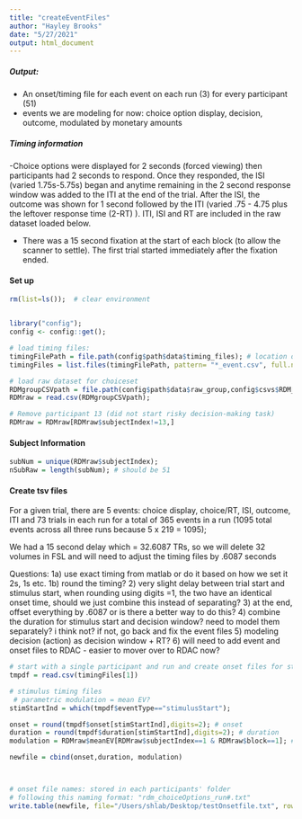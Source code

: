 ```yaml
---
title: "createEventFiles"
author: "Hayley Brooks"
date: "5/27/2021"
output: html_document
---
```

##### Output:
  - An onset/timing file for each event on each run (3) for every participant (51)
  - events we are modeling for now: choice option display, decision, outcome, modulated by monetary amounts

##### Timing information
-Choice options were displayed for 2 seconds (forced viewing) then participants had 2 seconds to respond. Once they responded, the ISI (varied 1.75s-5.75s) began and anytime remaining in the 2 second response window was added to the ITI at the end of the trial. After the ISI, the outcome was shown for 1 second followed by the ITI (varied .75 - 4.75 plus the leftover response time (2-RT) ). ITI, ISI and RT are included in the raw dataset loaded below.

- There was a 15 second fixation at the start of each block (to allow the scanner to settle). The first trial started immediately after the fixation ended.


#### Set up
```r
rm(list=ls());  # clear environment


library("config");
config <- config::get();

# load timing files:
timingFilePath = file.path(config$path$data$timing_files); # location of event files for each participant and each run
timingFiles = list.files(timingFilePath, pattern= "*_event.csv", full.names = T); # store names of files that we will need

# load raw dataset for choiceset
RDMgroupCSVpath = file.path(config$path$data$raw_group,config$csvs$RDM_group_raw_csv);
RDMraw = read.csv(RDMgroupCSVpath); 

# Remove participant 13 (did not start risky decision-making task)
RDMraw = RDMraw[RDMraw$subjectIndex!=13,]
```

#### Subject Information
```r
subNum = unique(RDMraw$subjectIndex);
nSubRaw = length(subNum); # should be 51

```

#### Create tsv files
For a given trial, there are 5 events: choice display, choice/RT, ISI, outcome, ITI and 73 trials in each run for a total of 365 events in a run (1095 total events across all three runs because 5 x 219 = 1095);

We had a 15 second delay which = 32.6087 TRs, so we will delete 32 volumes in FSL and will need to adjust the timing files by .6087 seconds

Questions:
1a) use exact timing from matlab or do it based on how we set it 2s, 1s etc.
1b) round the timing? 
2) very slight delay between trial start and stimulus start, when rounding using digits =1, the two have an identical onset time, should we just combine this instead of separating?
3) at the end, offset everything by .6087 or is there a better way to do this?
4) combine the duration for stimulus start and decision window? need to model them separately? i think not? if not, go back and fix the event files
5) modeling decision (action) as decision window + RT?
6) will need to add event and onset files to RDAC - easier to mover over to RDAC now?



```r

# start with a single participant and run and create onset files for stimulus display
tmpdf = read.csv(timingFiles[1])

# stimulus timing files 
 # parametric modulation = mean EV?
stimStartInd = which(tmpdf$eventType=="stimulusStart");

onset = round(tmpdf$onset[stimStartInd],digits=2); # onset
duration = round(tmpdf$duration[stimStartInd],digits=2); # duration
modulation = RDMraw$meanEV[RDMraw$subjectIndex==1 & RDMraw$block==1]; # mean EV

newfile = cbind(onset,duration, modulation)



# onset file names: stored in each participants' folder
# following this naming format: "rdm_choiceOptions_run#.txt"
write.table(newfile, file="/Users/shlab/Desktop/testOnsetfile.txt", row.names = F, col.names = F, sep="\t")



```



